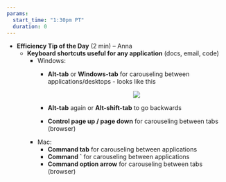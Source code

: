 ```yaml
---
params: 
  start_time: "1:30pm PT"
  duration: 0
---
```


-   **Efficiency Tip of the Day** (2 min) – Anna
    -   **Keyboard shortcuts useful for any application** (docs, email, code)
        -   Windows:
            -   **Alt-tab** or **Windows-tab** for carouseling between applications/desktops - looks like this

                <center>![](carousel-applications.jpg)</center>

            -   **Alt-tab** again or **Alt-shift-tab** to go backwards

            -   **Control page up / page down** for carouseling between tabs (browser)
        -   Mac:
            -   **Command tab** for carouseling between applications
            -   **Command \`** for carouseling between applications
            -   **Command option arrow** for carouseling between tabs (browser)
